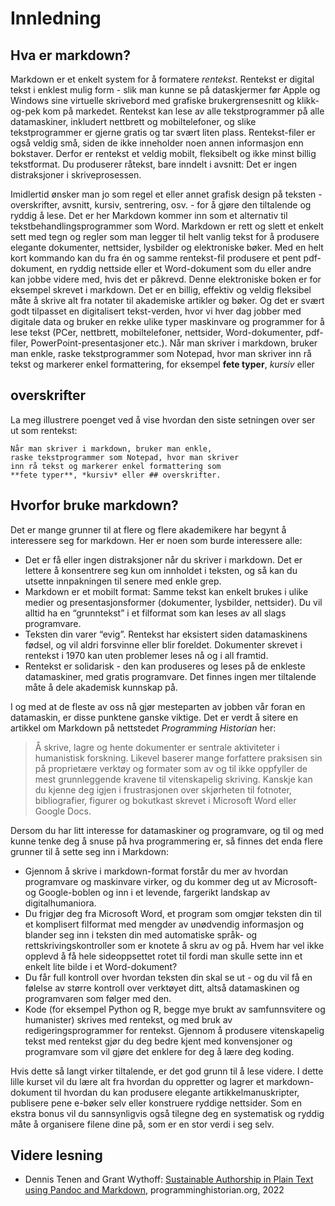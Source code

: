 # Innledning

## Hva er markdown?
Markdown er et enkelt system for å formatere *rentekst*. Rentekst er digital tekst i enklest mulig form - slik man kunne se på dataskjermer før Apple og Windows sine virtuelle skrivebord med grafiske brukergrensesnitt og klikk-og-pek kom på markedet. Rentekst kan lese av alle tekstprogrammer på alle datamaskiner, inkludert nettbrett og mobiltelefoner, og slike tekstprogrammer er gjerne gratis og tar svært liten plass. Rentekst-filer er også veldig små, siden de ikke inneholder noen annen informasjon enn bokstaver. Derfor er rentekst et veldig mobilt, fleksibelt og ikke minst billig tekstformat. Du produserer råtekst, bare inndelt i avsnitt: Det er ingen distraksjoner i skriveprosessen.

Imidlertid ønsker man jo som regel et eller annet grafisk design på teksten - overskrifter, avsnitt, kursiv, sentrering, osv. - for å gjøre den tiltalende og ryddig å lese. Det er her Markdown kommer inn som et alternativ til tekstbehandlingsprogrammer som Word. Markdown er rett og slett et enkelt sett med tegn og regler som man legger til helt vanlig tekst for å produsere elegante dokumenter, nettsider, lysbilder og elektroniske bøker. Med en helt kort kommando kan du fra én og samme rentekst-fil produsere et pent pdf-dokument, en ryddig nettside eller et Word-dokument som du eller andre kan jobbe videre med, hvis det er påkrevd. Denne elektroniske boken er for eksempel skrevet i markdown. Det er en billig, effektiv og veldig fleksibel måte å skrive alt fra notater til akademiske artikler og bøker. Og det er svært godt tilpasset en digitalisert tekst-verden, hvor vi hver dag jobber med digitale data og bruker en rekke ulike typer maskinvare og programmer for å lese tekst (PCer, nettbrett, mobiltelefoner, nettsider, Word-dokumenter, pdf-filer, PowerPoint-presentasjoner etc.). Når man skriver i markdown, bruker man enkle, raske tekstprogrammer som Notepad, hvor man skriver inn rå tekst og markerer enkel formattering, for eksempel **fete typer**, *kursiv* eller 

## overskrifter {.unnumbered} 

La meg illustrere poenget ved å vise hvordan den siste setningen over ser ut som rentekst:

```
Når man skriver i markdown, bruker man enkle,
raske tekstprogrammer som Notepad, hvor man skriver
inn rå tekst og markerer enkel formattering som 
**fete typer**, *kursiv* eller ## overskrifter.
```

## Hvorfor bruke markdown?
Det er mange grunner til at flere og flere akademikere har begynt å interessere seg for markdown. Her er noen som burde interessere alle:

- Det er få eller ingen distraksjoner når du skriver i markdown. Det er lettere å konsentrere seg kun om innholdet i teksten, og så kan du utsette innpakningen til senere med enkle grep. 
- Markdown er et mobilt format: Samme tekst kan enkelt brukes i ulike medier og presentasjonsformer (dokumenter, lysbilder, nettsider). Du vil alltid ha en "grunntekst" i et filformat som kan leses av all slags programvare.
- Teksten din varer "evig". Rentekst har eksistert siden datamaskinens fødsel, og vil aldri forsvinne eller blir foreldet. Dokumenter skrevet i rentekst i 1970 kan uten problemer leses nå og i all framtid. 
- Rentekst er solidarisk - den kan produseres og leses på de enkleste datamaskiner, med gratis programvare. Det finnes ingen mer tiltalende måte å dele akademisk kunnskap på.

I og med at de fleste av oss nå gjør mesteparten av jobben vår foran en datamaskin, er disse punktene ganske viktige. Det er verdt å sitere en artikkel om Markdown på nettstedet *Programming Historian* her:

>Å skrive, lagre og hente dokumenter er sentrale aktiviteter i humanistisk forskning. Likevel baserer mange forfattere praksisen sin på proprietære verktøy og formater som av og til ikke oppfyller de mest grunnleggende kravene til vitenskapelig skriving. Kanskje kan du kjenne deg igjen i frustrasjonen over skjørheten til fotnoter, bibliografier, figurer og bokutkast skrevet i Microsoft Word eller Google Docs.

Dersom du har litt interesse for datamaskiner og programvare, og til og med kunne tenke deg å snuse på hva programmering er, så finnes det enda flere grunner til å sette seg inn i Markdown:

- Gjennom å skrive i markdown-format forstår du mer av hvordan programvare og maskinvare virker, og du kommer deg ut av Microsoft- og Google-boblen og inn i et levende, fargerikt landskap av digitalhumaniora.
- Du frigjør deg fra Microsoft Word, et program som omgjør teksten din til et komplisert filformat med mengder av unødvendig informasjon og blander seg inn i teksten din med automatiske språk- og rettskrivingskontroller som er knotete å skru av og på. Hvem har vel ikke opplevd å få hele sideoppsettet rotet til fordi man skulle sette inn et enkelt lite bilde i et Word-dokument?
- Du får full kontroll over hvordan teksten din skal se ut - og du vil få en følelse av større kontroll over verktøyet ditt, altså datamaskinen og programvaren som følger med den.
- Kode (for eksempel Python og R, begge mye brukt av samfunnsvitere og humanister) skrives med rentekst, og med bruk av redigeringsprogrammer for rentekst. Gjennom å produsere vitenskapelig tekst med rentekst gjør du deg bedre kjent med konvensjoner og programvare som vil gjøre det enklere for deg å lære deg koding.

Hvis dette så langt virker tiltalende, er det god grunn til å lese videre. I dette lille kurset vil du lære alt fra hvordan du oppretter og lagrer et markdown-dokument til hvordan du kan produsere elegante artikkelmanuskripter, publisere pene e-bøker selv eller konstruere ryddige nettsider. Som en ekstra bonus vil du sannsynligvis også tilegne deg en systematisk og ryddig måte å organisere filene dine på, som er en stor verdi i seg selv.

## Videre lesning

- Dennis Tenen and Grant Wythoff: [Sustainable Authorship in Plain Text using Pandoc and Markdown](https://programminghistorian.org/en/lessons/sustainable-authorship-in-plain-text-using-pandoc-and-markdown), programminghistorian.org, 2022
